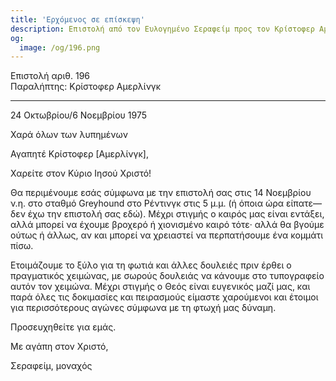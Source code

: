 ```yaml
---
title: 'Ερχόμενος σε επίσκεψη'
description: Επιστολή από τον Ευλογημένο Σεραφείμ προς τον Κρίστοφερ Αμερλίνγκ.
og:
  image: /og/196.png
---
```


<div style={{textAlign:'right', fontFamily:'monospace'}}>Επιστολή αριθ. 196</div>
<div style={{textAlign:'left', fontFamily:'monospace'}}>Παραλήπτης: Κρίστοφερ Αμερλίνγκ</div>

---

24 Οκτωβρίου/6 Νοεμβρίου 1975

Χαρά όλων των λυπημένων

Αγαπητέ Κρίστοφερ [Αμερλίνγκ],

Χαρείτε στον Κύριο Ιησού Χριστό!

Θα περιμένουμε εσάς σύμφωνα με την επιστολή σας στις 14 Νοεμβρίου ν.η. στο σταθμό Greyhound στο Ρέντινγκ στις 5 μ.μ. (ή όποια ώρα είπατε—δεν έχω την επιστολή σας εδώ). Μέχρι στιγμής ο καιρός μας είναι εντάξει, αλλά μπορεί να έχουμε βροχερό ή χιονισμένο καιρό τότε· αλλά θα βγούμε ούτως ή άλλως, αν και μπορεί να χρειαστεί να περπατήσουμε ένα κομμάτι πίσω.

Ετοιμάζουμε το ξύλο για τη φωτιά και άλλες δουλειές πριν έρθει ο πραγματικός χειμώνας, με σωρούς δουλειάς να κάνουμε στο τυπογραφείο αυτόν τον χειμώνα. Μέχρι στιγμής ο Θεός είναι ευγενικός μαζί μας, και παρά όλες τις δοκιμασίες και πειρασμούς είμαστε χαρούμενοι και έτοιμοι για περισσότερους αγώνες σύμφωνα με τη φτωχή μας δύναμη.

Προσευχηθείτε για εμάς.

Με αγάπη στον Χριστό,

Σεραφείμ, μοναχός